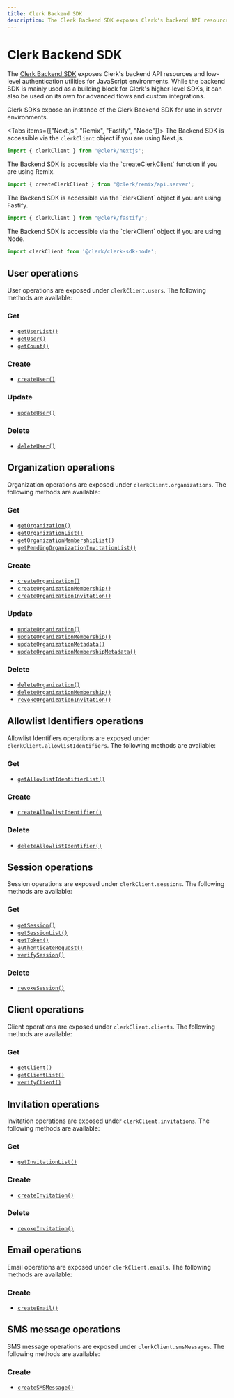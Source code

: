 ```yaml
---
title: Clerk Backend SDK
description: The Clerk Backend SDK exposes Clerk's backend API resources and low-level authentication utilities for JavaScript environments.
---
```


# Clerk Backend SDK

The [Clerk Backend SDK](https://github.com/clerk/javascript/tree/main/packages/backend) exposes Clerk's backend API resources and low-level authentication utilities for JavaScript environments. While the backend SDK is mainly used as a building block for Clerk's higher-level SDKs, it can also be used on its own for advanced flows and custom integrations.

Clerk SDKs expose an instance of the Clerk Backend SDK for use in server environments.

<Tabs items={["Next.js", "Remix", "Fastify", "Node"]}>
<Tab>
The Backend SDK is accessible via the `clerkClient` object if you are using Next.js.

```jsx
import { clerkClient } from '@clerk/nextjs';
```
</Tab>

<Tab>
The Backend SDK is accessible via the `createClerkClient` function if you are using Remix. 

```jsx
import { createClerkClient } from '@clerk/remix/api.server';
```
</Tab>

<Tab>
The Backend SDK is accessible via the `clerkClient` object if you are using Fastify.

```jsx
import { clerkClient } from "@clerk/fastify";
```
</Tab>

<Tab>
The Backend SDK is accessible via the `clerkClient` object if you are using Node.

```js
import clerkClient from '@clerk/clerk-sdk-node';
```
</Tab>
</Tabs>

## User operations

User operations are exposed under `clerkClient.users`. The following methods are available:

### Get

- [`getUserList()`](/docs/references/backend/user/get-user-list)
- [`getUser()`](/docs/references/backend/user/get-user)
- [`getCount()`](/docs/references/backend/user/get-count)

### Create

- [`createUser()`](/docs/references/backend/user/create-user)

### Update

- [`updateUser()`](/docs/references/backend/user/update-user)

### Delete

- [`deleteUser()`](/docs/references/backend/user/delete-user)

## Organization operations

Organization operations are exposed under `clerkClient.organizations`. The following methods are available:

### Get

- [`getOrganization()`](/docs/references/backend/organization/get-organization)
- [`getOrganizationList()`](/docs/references/backend/organization/get-organization-list)
- [`getOrganizationMembershipList()`](/docs/references/backend/organization/get-organization-membership-list)
- [`getPendingOrganizationInvitationList()`](/docs/references/backend/organization/get-pending-organization-invitation-list)

### Create

- [`createOrganization()`](/docs/references/backend/organization/create-organization)
- [`createOrganizationMembership()`](/docs/references/backend/organization/create-organization-membership)
- [`createOrganizationInvitation()`](/docs/references/backend/organization/create-organization-invitation)

### Update

- [`updateOrganization()`](/docs/references/backend/organization/update-organization)
- [`updateOrganizationMembership()`](/docs/references/backend/organization/update-organization-membership)
- [`updateOrganizationMetadata()`](/docs/references/backend/organization/update-organization-metadata)
- [`updateOrganizationMembershipMetadata()`](/docs/references/backend/organization/update-organization-membership-metadata)

### Delete

- [`deleteOrganization()`](/docs/references/backend/organization/delete-organization)
- [`deleteOrganizationMembership()`](/docs/references/backend/organization/delete-organization-membership)
- [`revokeOrganizationInvitation()`](/docs/references/backend/organization/revoke-organization-invitation)

## Allowlist Identifiers operations

Allowlist Identifiers operations are exposed under `clerkClient.allowlistIdentifiers`. The following methods are available:

### Get

- [`getAllowlistIdentifierList()`](/docs/references/backend/allowlist/get-allowlist-identifier-list)

### Create

- [`createAllowlistIdentifier()`](/docs/references/backend/allowlist/create-allowlist-identifier)

### Delete

- [`deleteAllowlistIdentifier()`](/docs/references/backend/allowlist/delete-allowlist-identifier)

## Session operations

Session operations are exposed under `clerkClient.sessions`. The following methods are available:

### Get

- [`getSession()`](/docs/references/backend/sessions/get-session)
- [`getSessionList()`](/docs/references/backend/sessions/get-session-list)
- [`getToken()`](/docs/references/backend/sessions/get-token)
- [`authenticateRequest()`](/docs/references/backend/sessions/authenticate-request)
- [`verifySession()`](/docs/references/backend/sessions/verify-session)

### Delete

- [`revokeSession()`](/docs/references/backend/sessions/revoke-session)

## Client operations

Client operations are exposed under `clerkClient.clients`. The following methods are available:

### Get

- [`getClient()`](/docs/references/backend/client/get-client)
- [`getClientList()`](/docs/references/backend/client/get-client-list)
- [`verifyClient()`](/docs/references/backend/client/verify-client)


## Invitation operations

Invitation operations are exposed under `clerkClient.invitations`. The following methods are available:

### Get

- [`getInvitationList()`](/docs/references/backend/invitations/get-invitation-list)

### Create

- [`createInvitation()`](/docs/references/backend/invitations/create-invitation)

### Delete

- [`revokeInvitation()`](/docs/references/backend/invitations/revoke-invitation)

## Email operations

Email operations are exposed under `clerkClient.emails`. The following methods are available:

### Create

- [`createEmail()`](/docs/references/backend/emails/create-email)

## SMS message operations

SMS message operations are exposed under `clerkClient.smsMessages`. The following methods are available:

### Create

- [`createSMSMessage()`](/docs/references/backend/sms-message/create-sms-message)
